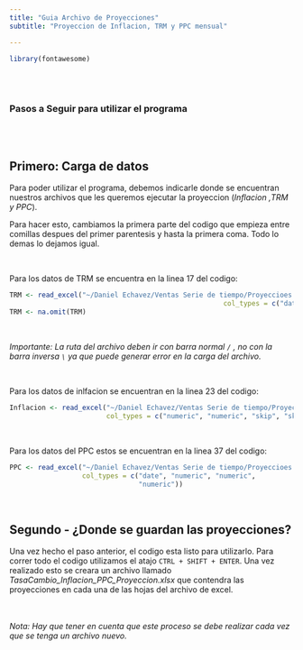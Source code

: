 ```yaml
---
title: "Guia Archivo de Proyecciones"
subtitle: "Proyeccion de Inflacion, TRM y PPC mensual"

---
```

```r
library(fontawesome)
```
 
</br>
</br>

### Pasos a Seguir para utilizar el programa
</br>
</br>


## **Primero: Carga de datos**

Para poder utilizar el programa, debemos indicarle donde se encuentran nuestros archivos que les queremos ejecutar la proyeccion (*Inflacion ,TRM y PPC*). 

Para hacer esto, cambiamos la primera parte del codigo que empieza entre comillas despues del primer parentesis y hasta la primera coma. Todo lo demas lo dejamos igual.

</br>

Para los datos de TRM se encuentra en la linea 17 del codigo:

```r

TRM <- read_excel("~/Daniel Echavez/Ventas Serie de tiempo/Proyeccioes Nuevas/1.1.1.TCM_Serie histórica IQY (1).xlsx", 
                                                     col_types = c("date", "numeric"), skip = 7)
TRM <- na.omit(TRM)

```

</br>

*Importante: La ruta del archivo deben ir con barra normal `/` , no con la barra inversa `\` ya que puede generar error en la carga del archivo.*

</br>


Para los datos de inlfacion se encuentran en la linea 23 del codigo:

```r

Inflacion <- read_excel("~/Daniel Echavez/Ventas Serie de tiempo/Proyeccioes Nuevas/1.1.INF_Serie histórica Meta de inflación IQY.xlsx",
                        col_types = c("numeric", "numeric", "skip", "skip", "skip"), skip = 7)

```

</br>


Para los datos del PPC estos se encuentran en la linea 37 del codigo:

```r
PPC <- read_excel("~/Daniel Echavez/Ventas Serie de tiempo/Proyeccioes Nuevas/Precio Promedio Contratos Energía (G).xlsx", 
                  col_types = c("date", "numeric", "numeric", 
                                "numeric"))
```

</br>

## **Segundo - ¿Donde se guardan las proyecciones?**

Una vez hecho el paso anterior, el codigo esta listo para utilizarlo. Para correr todo el codigo utilizamos el atajo `CTRL + SHIFT + ENTER`. Una vez realizado esto se creara un archivo llamado *TasaCambio_Inflacion_PPC_Proyeccion.xlsx* que contendra las proyecciones en cada una de las hojas del archivo de excel.

</br>
</br>
*Nota: Hay que tener en cuenta que este proceso se debe realizar cada vez que se tenga un archivo nuevo.* 
</br>
</br>
</br>
</br>
</br>
</br>
